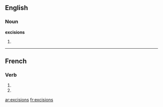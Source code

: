 ==English==

===Noun===
'''excisions'''

# {{plural of|[[excision]]}}

----

==French==

===Verb===
{{fr-verb-form}}

# {{conjugation of|exciser||1|p|imperf|ind|lang=fr}}
# {{conjugation of|exciser||1|p|pres|sub|lang=fr}}


[[ar:excisions]]
[[fr:excisions]]